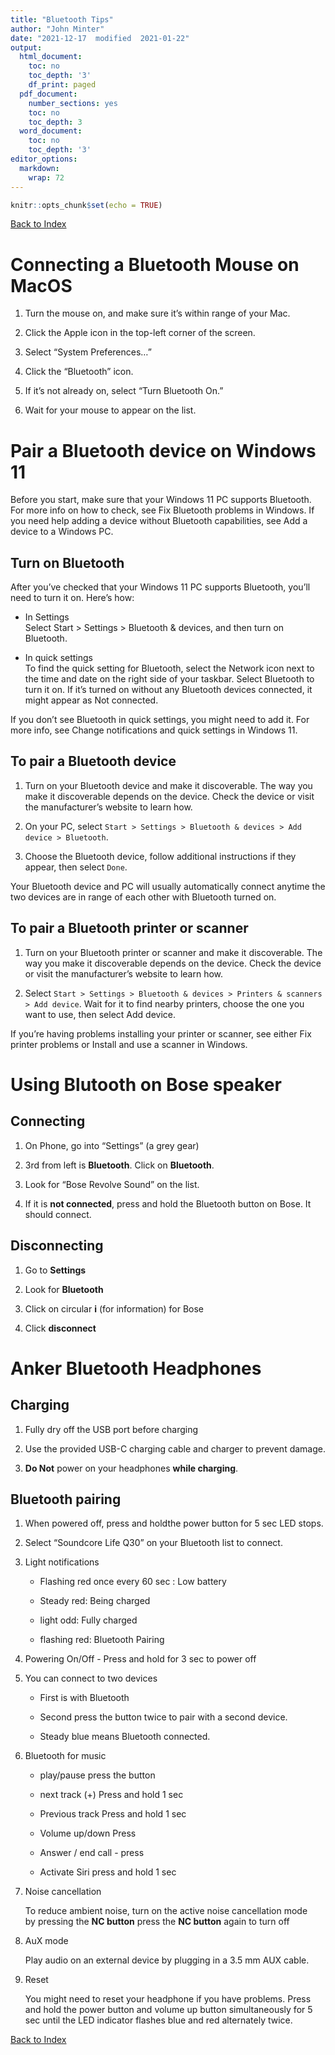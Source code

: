 ```yaml
---
title: "Bluetooth Tips"
author: "John Minter"
date: "2021-12-17  modified  2021-01-22"
output:
  html_document:
    toc: no
    toc_depth: '3'
    df_print: paged
  pdf_document:
    number_sections: yes
    toc: no
    toc_depth: 3
  word_document:
    toc: no
    toc_depth: '3'
editor_options:
  markdown:
    wrap: 72
---
```

\fontsize{18}{19.2}
\fontseries{r}
\selectfont

```r
knitr::opts_chunk$set(echo = TRUE)
```
[Back to Index](../README.html)

# Connecting a Bluetooth Mouse on MacOS

1. Turn the mouse on, and make sure it's within range of your Mac.

2. Click the Apple icon in the top-left corner of the screen.

3. Select "System Preferences..."

4. Click the "Bluetooth" icon.

5. If it's not already on, select "Turn Bluetooth On."

6. Wait for your mouse to appear on the list.

# Pair a Bluetooth device on Windows 11

Before you start, make sure that your Windows 11 PC supports Bluetooth. For more info on how to check, see Fix Bluetooth problems in Windows. If you need help adding a device without Bluetooth capabilities, see Add a device to a Windows PC.

## Turn on Bluetooth

After you've checked that your Windows 11 PC supports Bluetooth, you'll need to turn it on. Here's how:

- In Settings    
Select Start > Settings > Bluetooth & devices, and then turn on Bluetooth.

- In quick settings    
To find the quick setting for Bluetooth, select the Network icon next to the time and date on the right side of your taskbar. Select Bluetooth to turn it on. If it's turned on without any Bluetooth devices connected, it might appear as Not connected.

If you don't see Bluetooth in quick settings, you might need to add it. For more info, see Change notifications and quick settings in Windows 11.

## To pair a Bluetooth device

1. Turn on your Bluetooth device and make it discoverable. The way you make it discoverable depends on the device. Check the device or visit the manufacturer's website to learn how.

2. On your PC, select `Start > Settings > Bluetooth & devices > Add device > Bluetooth`.

3. Choose the Bluetooth device, follow additional instructions if they appear, then select `Done`.

Your Bluetooth device and PC will usually automatically connect anytime the two devices are in range of each other with Bluetooth turned on.

## To pair a Bluetooth printer or scanner

1. Turn on your Bluetooth printer or scanner and make it discoverable. The way you make it discoverable depends on the device. Check the device or visit the manufacturer's website to learn how.

2. Select `Start > Settings > Bluetooth & devices > Printers & scanners > Add device`. Wait for it to find nearby printers, choose the one you want to use, then select Add device.

If you’re having problems installing your printer or scanner, see either Fix printer problems or Install and use a scanner in Windows.


# Using Blutooth on Bose speaker

## Connecting

1. On Phone, go into "Settings" (a grey gear)

2. 3rd from left is **Bluetooth**. Click on **Bluetooth**.

3. Look for "Bose Revolve Sound" on the list.

4. If it is **not connected**, press and hold the Bluetooth button on Bose. It 
should connect.

## Disconnecting

1. Go to **Settings**

2. Look for **Bluetooth**

3. Click on circular **i** (for information) for Bose

4. Click **disconnect**

# Anker Bluetooth Headphones

## Charging 

1. Fully dry off the USB port before charging

2. Use the provided USB-C charging cable and charger to prevent damage.

3. **Do Not** power on your headphones **while charging**.

## Bluetooth pairing

1. When powered off, press and holdthe power button for 5 sec LED stops.

2. Select "Soundcore Life Q30" on your Bluetooth list to connect.

3. Light notifications

   - Flashing red once every 60 sec : Low battery
   
   - Steady red: Being charged
   
   - light odd: Fully charged
   
   - flashing red: Bluetooth Pairing
   
4. Powering On/Off - Press and hold for 3 sec to power off

5. You can connect to two devices

   - First is with Bluetooth
   
   - Second press the button twice to pair with a second device.
   
   - Steady blue means Bluetooth connected.
   
   
6. Bluetooth for music

   - play/pause press the button
   
   - next track (+)  Press and hold 1 sec
   
   - Previous track  Press and hold 1 sec
   
   - Volume up/down Press
   
   - Answer / end call - press
   
   - Activate Siri press and hold 1 sec
   
7. Noise cancellation

   To reduce ambient noise, turn on the active noise cancellation mode    
   by pressing the **NC button** press the **NC button** again to turn off
   

8. AuX mode

   Play audio on an external device by plugging in a 3.5 mm AUX cable.
  
9. Reset

   You might need to reset your headphone if you have problems.
   Press and hold the power button and volume up button simultaneously
   for 5 sec until the LED indicator flashes blue and red alternately
   twice.


[Back to Index](../README.html)
